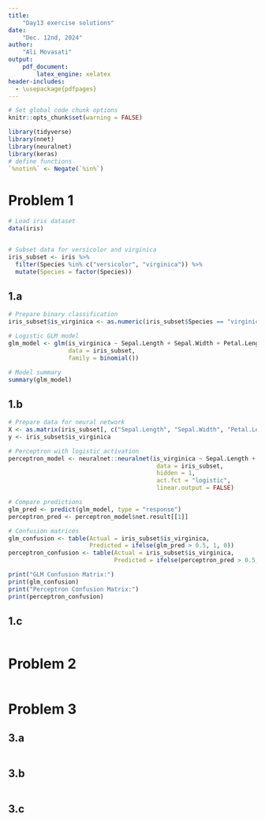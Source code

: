 ```yaml
---
title:  
    "Day13 exercise solutions"
date: 
    "Dec. 12nd, 2024"
author:  
    "Ali Movasati"  
output:  
    pdf_document:
        latex_engine: xelatex
header-includes:
  - \usepackage{pdfpages}
---
```





```r

# Set global code chunk options
knitr::opts_chunk$set(warning = FALSE)

```


```r

library(tidyverse)
library(nnet)
library(neuralnet)
library(keras)
# define functions
`%notin%` <- Negate(`%in%`)


```

\newpage

# Problem 1

```r
# Load iris dataset
data(iris)


# Subset data for versicolor and virginica
iris_subset <- iris %>%
  filter(Species %in% c("versicolor", "virginica")) %>%
  mutate(Species = factor(Species))
```

## 1.a

```r


# Prepare binary classification
iris_subset$is_virginica <- as.numeric(iris_subset$Species == "virginica")

# Logistic GLM model
glm_model <- glm(is_virginica ~ Sepal.Length + Sepal.Width + Petal.Length + Petal.Width, 
                 data = iris_subset, 
                 family = binomial())

# Model summary
summary(glm_model)

```


## 1.b

```r


# Prepare data for neural network
X <- as.matrix(iris_subset[, c("Sepal.Length", "Sepal.Width", "Petal.Length", "Petal.Width")])
y <- iris_subset$is_virginica

# Perceptron with logistic activation
perceptron_model <- neuralnet::neuralnet(is_virginica ~ Sepal.Length + Sepal.Width + Petal.Length + Petal.Width, 
                                          data = iris_subset, 
                                          hidden = 1, 
                                          act.fct = "logistic",
                                          linear.output = FALSE)

# Compare predictions
glm_pred <- predict(glm_model, type = "response")
perceptron_pred <- perceptron_model$net.result[[1]]

# Confusion matrices
glm_confusion <- table(Actual = iris_subset$is_virginica, 
                       Predicted = ifelse(glm_pred > 0.5, 1, 0))
perceptron_confusion <- table(Actual = iris_subset$is_virginica, 
                              Predicted = ifelse(perceptron_pred > 0.5, 1, 0))

print("GLM Confusion Matrix:")
print(glm_confusion)
print("Perceptron Confusion Matrix:")
print(perceptron_confusion)

```


## 1.c

```r



```



# Problem 2



```r

```




# Problem 3


## 3.a

```r

```


## 3.b

```r

```


## 3.c

```r

```